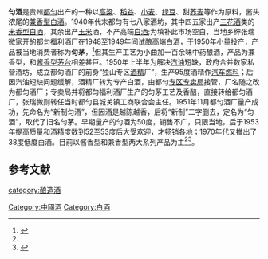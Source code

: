 {{中国非物质文化遗产 
| 级别 = 省
|名称 = 匀酒酿造技艺
|子项 = 
|图片 = 
|申报地区或单位 = [[都匀|都匀]]
|序号 = 93
|编号项目 = 
|登录时间 = 2019年
|备注 = 第五批省级非遗项目
|分类 = 传统技艺
|省区市 = 贵州省
}}
'''匀酒'''是贵州[[都匀|都匀]]出产的一种以[[高粱|高粱]]、[[稻谷|稻谷]]、[[小麦|小麦]]、[[绿豆|绿豆]]、甜[[荞麦|荞麦]]等作为原料，酱头浓尾的[[兼香型白酒|兼香型白酒]]。1940年代末都匀有七八家酒坊，其中四五家出产[[三花酒|三花酒]]类的[[米香型白酒|米香型白酒]]，其余出产[[玉米|玉米]]酒，不产高端[[中国烧酒|白酒]];为填补此市场空白，当地乡绅张瑞微家开的都匀福利酒厂在1948至1949年间试酿高端白酒，于1950年小量投产，产品被当地消费者称为'''匀茅'''，<ref name=ls>{{cite web|url=https://www.jianshu.com/p/16616b007ea7 |title=匀茅|language=Zh-hans|accessdate=2019年3月24日}}</ref>但其生产工艺为小曲加一百余味中药酿酒，产品为兼香型，和[[酱香型白酒|酱香型]][[茅台|茅台]]相差甚巨。1950年上半年为解决[[汽油|汽油]]短缺，政府合并数家私营酒坊，成立都匀酒厂的前身“独山专区[[酒精|酒精]]厂”，生产95度酒精作[[汽车|汽车]][[燃料|燃料]]；后因汽油短缺问题缓解，酒精厂转为专产白酒，由都匀[[专区|专区]][[专卖局|专卖局]]接管，厂名随之改为都匀酒厂；专卖局并将都匀福利酒厂生产的匀茅工艺及香醅，直接转给都匀酒厂，张瑞微则转任当时都匀县城关镇工商联合会主任。1951年11月都匀酒厂量产成功，先命名为“新制匀酒”，但因酒是越陈越香，后将“新制”二字删去，定名为“匀酒”，取代了旧名匀茅。早期量产的匀酒为50度，销售不广，只限当地，后于1953年提高质量和[[酒精度|酒精度]]数到52至53度后大受欢迎，才畅销各地；1970年代又推出了38度低度白酒。目前以酱香型和兼香型两大系列产品为主<ref name=ls/><ref>{{cite book|author=中國人民政治協商會議貴州省都勻市委會  |title=《都勻文史資料選輯》  |publisher=黔南自治州人民印刷廠 |location=大陸  |date=1982-12 |accessdate=2020-08-20 }}</ref>。

==参考文献==
{{reflist}}
{{中華酒文化}}

[[category:酿造酒|category:酿造酒]]
[[Category:中國酒|Category:中國酒]]
[[Category:白酒|Category:白酒]]